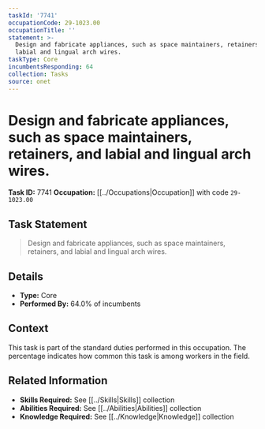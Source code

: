 ```yaml
---
taskId: '7741'
occupationCode: 29-1023.00
occupationTitle: ''
statement: >-
  Design and fabricate appliances, such as space maintainers, retainers, and
  labial and lingual arch wires.
taskType: Core
incumbentsResponding: 64
collection: Tasks
source: onet
---
```

# Design and fabricate appliances, such as space maintainers, retainers, and labial and lingual arch wires.

**Task ID:** 7741
**Occupation:** [[../Occupations|Occupation]] with code `29-1023.00`

## Task Statement

> Design and fabricate appliances, such as space maintainers, retainers, and labial and lingual arch wires.

## Details

- **Type:** Core
- **Performed By:** 64.0% of incumbents

## Context

This task is part of the standard duties performed in this occupation. The percentage indicates how common this task is among workers in the field.

## Related Information

- **Skills Required:** See [[../Skills|Skills]] collection
- **Abilities Required:** See [[../Abilities|Abilities]] collection
- **Knowledge Required:** See [[../Knowledge|Knowledge]] collection
